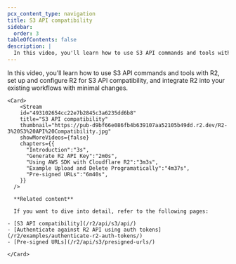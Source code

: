 ```yaml
---
pcx_content_type: navigation
title: S3 API compatibility
sidebar:
  order: 3
tableOfContents: false
description: |
  In this video, you'll learn how to use S3 API commands and tools with R2, set up and configure R2 for S3 API compatibility, and integrate R2 into your existing workflows with minimal changes.
---
```



<Tabs>
  <TabItem label="Watch this episode" icon="seti:video">

  In this video, you'll learn how to use S3 API commands and tools with R2, set up and configure R2 for S3 API compatibility, and integrate R2 into your existing workflows with minimal changes.
    
    <Card>
        <Stream
        id="493102654cc22e7b2845c3a6235dd6b8"
        title="S3 API compatibility"
        thumbnail="https://pub-d9bf66e086fb4b639107aa52105b49dd.r2.dev/R2-3%20S3%20API%20Compatibility.jpg"
        showMoreVideos={false}
        chapters={{
          "Introduction":"3s",
          "Generate R2 API Key":"2m0s",
          "Using AWS SDK with Cloudflare R2":"3m3s",
          "Example Upload and Delete Programatically":"4m37s",
          "Pre-signed URLs":"6m40s",
        }}
      />

      **Related content**

      If you want to dive into detail, refer to the following pages:

    - [S3 API compatibility](/r2/api/s3/api/)
    - [Authenticate against R2 API using auth tokens](/r2/examples/authenticate-r2-auth-tokens/)
    - [Pre-signed URLs](/r2/api/s3/presigned-urls/)

    </Card>
  </TabItem>

  <TabItem label="Series overview" icon="list-format">
    <Render file="r2-series-navigation" />
  </TabItem>
</Tabs>
